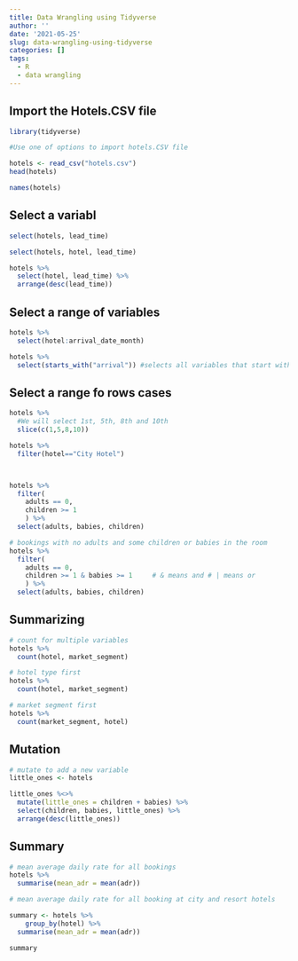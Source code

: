 ```yaml
---
title: Data Wrangling using Tidyverse
author: ''
date: '2021-05-25'
slug: data-wrangling-using-tidyverse
categories: []
tags: 
  - R
  - data wrangling
---
```


## Import the Hotels.CSV file

```r


library(tidyverse)

#Use one of options to import hotels.CSV file

hotels <- read_csv("hotels.csv")
head(hotels)

```
```r
names(hotels)
```


## Select a variabl

```r
select(hotels, lead_time)
```



```r
select(hotels, hotel, lead_time)

hotels %>%
  select(hotel, lead_time) %>%
  arrange(desc(lead_time))
```

## Select a range of variables

```r
hotels %>%
  select(hotel:arrival_date_month)

hotels %>%
  select(starts_with("arrival")) #selects all variables that start with word arrival

```

## Select a range fo rows cases

```r
hotels %>%
  #We will select 1st, 5th, 8th and 10th
  slice(c(1,5,8,10))

hotels %>%
  filter(hotel=="City Hotel")



hotels %>%
  filter( 
    adults == 0,
    children >= 1
    ) %>% 
  select(adults, babies, children)

# bookings with no adults and some children or babies in the room
hotels %>%
  filter( 
    adults == 0,     
    children >= 1 & babies >= 1     # & means and # | means or
    ) %>%
  select(adults, babies, children)
```

## Summarizing

```r
# count for multiple variables
hotels %>%
  count(hotel, market_segment)
```

```r
# hotel type first
hotels %>%
  count(hotel, market_segment)
```
```r
# market segment first
hotels %>%
  count(market_segment, hotel)
```



## Mutation

```r
# mutate to add a new variable
little_ones <- hotels

little_ones %<>%
  mutate(little_ones = children + babies) %>%
  select(children, babies, little_ones) %>%
  arrange(desc(little_ones))

```


## Summary

```r
# mean average daily rate for all bookings
hotels %>%
  summarise(mean_adr = mean(adr))
```



```r
# mean average daily rate for all booking at city and resort hotels

summary <- hotels %>%
    group_by(hotel) %>%
  summarise(mean_adr = mean(adr))

summary
```

